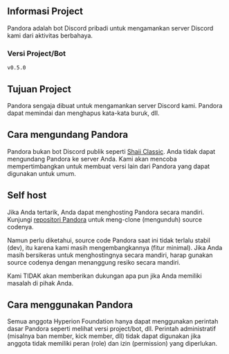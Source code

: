 ## Informasi Project
Pandora adalah bot Discord pribadi untuk mengamankan server Discord kami dari aktivitas berbahaya.

### Versi Project/Bot
`v0.5.0`

## Tujuan Project
Pandora sengaja dibuat untuk mengamankan server Discord kami. Pandora dapat memindai dan menghapus kata-kata buruk, dll.

## Cara mengundang Pandora
Pandora bukan bot Discord publik seperti [Shaii Classic](/project/shaii-classic). Anda tidak dapat mengundang Pandora ke server Anda.
Kami akan mencoba mempertimbangkan untuk membuat versi lain dari Pandora yang dapat digunakan untuk umum.

## Self host
Jika Anda tertarik, Anda dapat menghosting Pandora secara mandiri. Kunjungi [repositori Pandora](https://github.com/hyperion-foundation/pandora) untuk meng-clone (mengunduh) source codenya.

Namun perlu diketahui, source code Pandora saat ini tidak terlalu stabil (dev), itu karena kami masih mengembangkannya (fitur minimal). Jika Anda masih bersikeras untuk menghostingnya secara mandiri, harap gunakan source codenya dengan menanggung resiko secara mandiri.

Kami TIDAK akan memberikan dukungan apa pun jika Anda memiliki masalah di pihak Anda.

## Cara menggunakan Pandora
Semua anggota Hyperion Foundation hanya dapat menggunakan perintah dasar Pandora seperti melihat versi project/bot, dll.
Perintah administratif (misalnya ban member, kick member, dll) tidak dapat digunakan jika anggota tidak memiliki peran (role) dan izin (permission) yang diperlukan.
